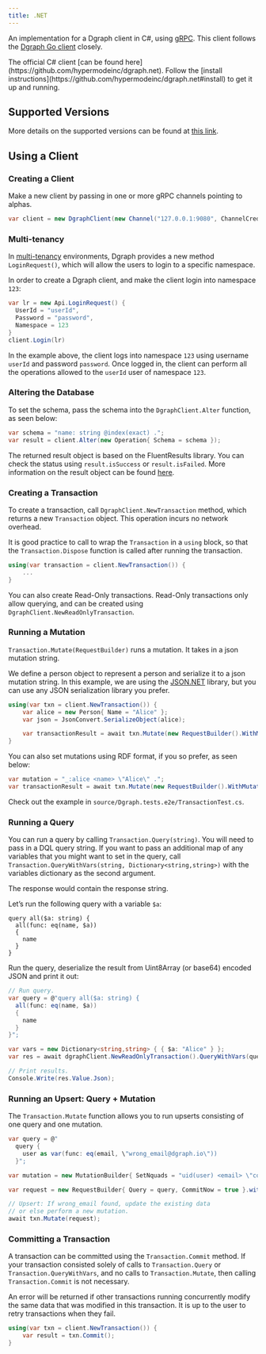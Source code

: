 ```yaml
---
title: .NET
---
```



<DgraphWIP />

An implementation for a Dgraph client in C#, using [gRPC](https://grpc.io/).
This client follows the [Dgraph Go client](./go) closely.

<Tip>
  The official C# client [can be found
  here](https://github.com/hypermodeinc/dgraph.net). Follow the [install
  instructions](https://github.com/hypermodeinc/dgraph.net#install) to get it up
  and running.
</Tip>

## Supported Versions

More details on the supported versions can be found at
[this link](https://github.com/hypermodeinc/dgraph.net#supported-versions).

## Using a Client

### Creating a Client

Make a new client by passing in one or more gRPC channels pointing to alphas.

```c#
var client = new DgraphClient(new Channel("127.0.0.1:9080", ChannelCredentials.Insecure));
```

### Multi-tenancy

In [multi-tenancy](/dgraph/enterprise/multitenancy) environments, Dgraph
provides a new method `LoginRequest()`, which will allow the users to login to a
specific namespace.

In order to create a Dgraph client, and make the client login into namespace
`123`:

```c#
var lr = new Api.LoginRequest() {
  UserId = "userId",
  Password = "password",
  Namespace = 123
}
client.Login(lr)
```

In the example above, the client logs into namespace `123` using username
`userId` and password `password`. Once logged in, the client can perform all the
operations allowed to the `userId` user of namespace `123`.

### Altering the Database

To set the schema, pass the schema into the `DgraphClient.Alter` function, as
seen below:

```c#
var schema = "name: string @index(exact) .";
var result = client.Alter(new Operation{ Schema = schema });
```

The returned result object is based on the FluentResults library. You can check
the status using `result.isSuccess` or `result.isFailed`. More information on
the result object can be found [here](https://github.com/altmann/FluentResults).

### Creating a Transaction

To create a transaction, call `DgraphClient.NewTransaction` method, which
returns a new `Transaction` object. This operation incurs no network overhead.

It is good practice to call to wrap the `Transaction` in a `using` block, so
that the `Transaction.Dispose` function is called after running the transaction.

```c#
using(var transaction = client.NewTransaction()) {
    ...
}
```

You can also create Read-Only transactions. Read-Only transactions only allow
querying, and can be created using `DgraphClient.NewReadOnlyTransaction`.

### Running a Mutation

`Transaction.Mutate(RequestBuilder)` runs a mutation. It takes in a json
mutation string.

We define a person object to represent a person and serialize it to a json
mutation string. In this example, we are using the
[JSON.NET](https://www.newtonsoft.com/json) library, but you can use any JSON
serialization library you prefer.

```c#
using(var txn = client.NewTransaction()) {
    var alice = new Person{ Name = "Alice" };
    var json = JsonConvert.SerializeObject(alice);

    var transactionResult = await txn.Mutate(new RequestBuilder().WithMutations(new MutationBuilder{ SetJson = json }));
}
```

You can also set mutations using RDF format, if you so prefer, as seen below:

```c#
var mutation = "_:alice <name> \"Alice\" .";
var transactionResult = await txn.Mutate(new RequestBuilder().WithMutations(new MutationBuilder{ SetNquads = mutation }));
```

Check out the example in `source/Dgraph.tests.e2e/TransactionTest.cs`.

### Running a Query

You can run a query by calling `Transaction.Query(string)`. You will need to
pass in a DQL query string. If you want to pass an additional map of any
variables that you might want to set in the query, call
`Transaction.QueryWithVars(string, Dictionary<string,string>)` with the
variables dictionary as the second argument.

The response would contain the response string.

Let’s run the following query with a variable `$a`:

```console
query all($a: string) {
  all(func: eq(name, $a))
  {
    name
  }
}
```

Run the query, deserialize the result from Uint8Array (or base64) encoded JSON
and print it out:

```c#
// Run query.
var query = @"query all($a: string) {
  all(func: eq(name, $a))
  {
    name
  }
}";

var vars = new Dictionary<string,string> { { $a: "Alice" } };
var res = await dgraphClient.NewReadOnlyTransaction().QueryWithVars(query, vars);

// Print results.
Console.Write(res.Value.Json);
```

### Running an Upsert: Query + Mutation

The `Transaction.Mutate` function allows you to run upserts consisting of one
query and one mutation.

```c#
var query = @"
  query {
    user as var(func: eq(email, \"wrong_email@dgraph.io\"))
  }";

var mutation = new MutationBuilder{ SetNquads = "uid(user) <email> \"correct_email@dgraph.io\" ." };

var request = new RequestBuilder{ Query = query, CommitNow = true }.withMutation(mutation);

// Upsert: If wrong_email found, update the existing data
// or else perform a new mutation.
await txn.Mutate(request);
```

### Committing a Transaction

A transaction can be committed using the `Transaction.Commit` method. If your
transaction consisted solely of calls to `Transaction.Query` or
`Transaction.QueryWithVars`, and no calls to `Transaction.Mutate`, then calling
`Transaction.Commit` is not necessary.

An error will be returned if other transactions running concurrently modify the
same data that was modified in this transaction. It is up to the user to retry
transactions when they fail.

```c#
using(var txn = client.NewTransaction()) {
    var result = txn.Commit();
}
```
